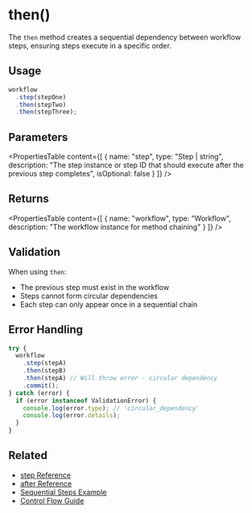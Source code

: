 # then()

The `then` method creates a sequential dependency between workflow steps, ensuring steps execute in a specific order.

## Usage

```typescript
workflow
  .step(stepOne)
  .then(stepTwo)
  .then(stepThree);
```

## Parameters

<PropertiesTable
  content={[
    {
      name: "step",
      type: "Step | string",
      description: "The step instance or step ID that should execute after the previous step completes",
      isOptional: false
    }
  ]}
/>

## Returns

<PropertiesTable
  content={[
    {
      name: "workflow",
      type: "Workflow",
      description: "The workflow instance for method chaining"
    }
  ]}
/>

## Validation

When using `then`:
- The previous step must exist in the workflow
- Steps cannot form circular dependencies
- Each step can only appear once in a sequential chain

## Error Handling

```typescript
try {
  workflow
    .step(stepA)
    .then(stepB)
    .then(stepA) // Will throw error - circular dependency
    .commit();
} catch (error) {
  if (error instanceof ValidationError) {
    console.log(error.type); // 'circular_dependency'
    console.log(error.details);
  }
}
```

## Related

- [step Reference](./step-class.mdx)
- [after Reference](./after.mdx)
- [Sequential Steps Example](../../../examples/workflows/sequential-steps.mdx)
- [Control Flow Guide](../../workflows/control-flow.mdx)
```
